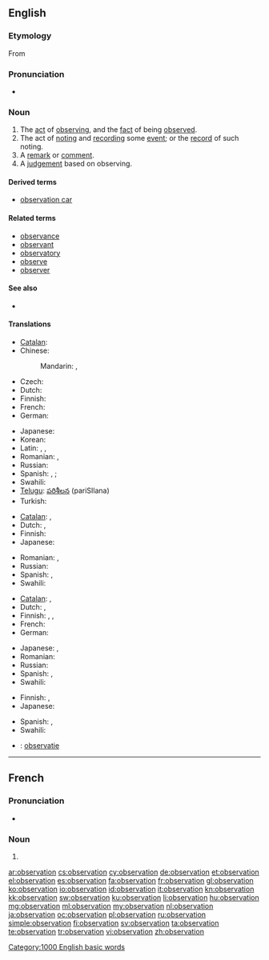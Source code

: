 ==English==

===Etymology===
From {{etyl|la|en}} {{term|observatio||lang=la}}

===Pronunciation===
* {{audio|en-us-observation.ogg|Audio (US)}}
*: {{rhymes|eɪʃən}}

===Noun===
{{en-noun}}

# The [[act]] of [[observing]], and the [[fact]] of being [[observe]]d.
# The act of [[noting]] and [[recording]] some [[event]]; or the [[record]] of such noting.
# A [[remark]] or [[comment]].
# A [[judgement]] based on observing.

====Derived terms====
* [[observation car]]

====Related terms====
* [[observance]]
* [[observant]]
* [[observatory]]
* [[observe]]
* [[observer]]

====See also====
* {{pedialite}}

====Translations====

{{trans-top|act of observing or being observed}}
* [[Catalan]]: {{t+|ca|observació|f}}
* Chinese:
*: Mandarin: {{t|cmn|觀察|sc=Hani}}, {{t|cmn|观察|tr=guānchá|sc=Hani}}
* Czech: {{t-|cs|pozorování|n}}
* Dutch: {{t+|nl|waarneming|f}}
* Finnish: {{t-|fi|havainnointi}}
* French: {{t|fr|observation|f}}
* German: {{t|de|Beobachtung|f}}
{{trans-mid}}
* Japanese: {{t+|ja|観察|tr=かんさつ, kansatsu}}
* Korean: {{t|ko|관찰|tr=gwanchal|sc=Kore}}
* Latin: {{t-|la|observatio|f}}, {{t-|la|animadversio|f}}, {{t-|la|notatio|f}}
* Romanian: {{t-|ro|observare|f}}, {{t-|ro|observație|f}}
* Russian: {{t|ru|наблюдение|n|tr=nabljudénije|sc=Cyrl}}
* Spanish: {{t+|es|observación|f}}, {{t+|es|vigilancia|f}}; {{t-|es|observancia|f}}
* Swahili: {{t+|sw|mtazamo|xs=Swahili}}
* [[Telugu]]: [[పరిశీలన]] (pariSIlana)
* Turkish: {{t+|tr|gözlem}}
{{trans-bottom}}

{{trans-top|recording an event; the record of such noting}}
* [[Catalan]]: {{t+|ca|registre|m}}, {{t-|ca|anotació|f}}
* Dutch: {{t+|nl|waarneming|f}}, {{t+|nl|waarnemen|n}}
* Finnish: {{t+|fi|havainto}}
* Japanese: {{t+|ja|観察|tr=かんさつ, kansatsu}}
{{trans-mid}}
* Romanian: {{t-|ro|observație|f}}, {{t-|ro|observare|f}}
* Russian: {{t|ru|наблюдение|n|tr=nabljudénije|sc=Cyrl}}
* Spanish: {{t-|es|anotación|f}}, {{t+|es|registro|m}}
* Swahili: {{t+|sw|mtazamo|xs=Swahili}}
{{trans-bottom}}

{{trans-top|remark or comment}}
* [[Catalan]]: {{t+|ca|observació|f}}, {{t+|ca|comentari|m}}
* Dutch: {{t+|nl|opmerking|f}}, {{t+|nl|waarneming|f}}
* Finnish: {{t+|fi|huomio}}, {{t+|fi|huomautus}}, {{t+|fi|kommentti}}
* French: {{t|fr|remarque|f}}
* German: {{t|de|Bemerkung|f}}
{{trans-mid}}
* Japanese: {{t-|ja|論評|tr=ronpyō}}, {{t-|ja|所見|tr=shoken}}
* Romanian: {{t-|ro|observație|f}}
* Russian: {{t|ru|замечание|n|tr=zamečánije|sc=Cyrl}}
* Spanish: {{t+|es|observación|f}}, {{t+|es|comentario|m}}
* Swahili: {{t+|sw|mtazamo|xs=Swahili}}
{{trans-bottom}}

{{trans-top|judgement}}
* Finnish: {{t-|fi|päätelmä}}, {{t+|fi|päätös}}
* Japanese: {{t-|ja|観察結果|tr=kansatsukekka}}
{{trans-mid}}
* Spanish: {{t+|es|juicio|m}}, {{t+|es|parecer|m}}
* Swahili: {{t+|sw|mtazamo|xs=Swahili}}
{{trans-bottom}}

{{checktrans-top}}
* {{ttbc|nl}}: [[observatie]] {{f}}
{{trans-mid}}
{{trans-bottom}}

[[Category:1000 English basic words]]
----

==French==
{{wikipedia|lang=fr}}

===Pronunciation===
* {{audio|Fr-observation.ogg|Audio}}

===Noun===
{{fr-noun|f}}

# {{l|en|observation}}

[[ar:observation]]
[[cs:observation]]
[[cy:observation]]
[[de:observation]]
[[et:observation]]
[[el:observation]]
[[es:observation]]
[[fa:observation]]
[[fr:observation]]
[[gl:observation]]
[[ko:observation]]
[[io:observation]]
[[id:observation]]
[[it:observation]]
[[kn:observation]]
[[kk:observation]]
[[sw:observation]]
[[ku:observation]]
[[li:observation]]
[[hu:observation]]
[[mg:observation]]
[[ml:observation]]
[[my:observation]]
[[nl:observation]]
[[ja:observation]]
[[oc:observation]]
[[pl:observation]]
[[ru:observation]]
[[simple:observation]]
[[fi:observation]]
[[sv:observation]]
[[ta:observation]]
[[te:observation]]
[[tr:observation]]
[[vi:observation]]
[[zh:observation]]